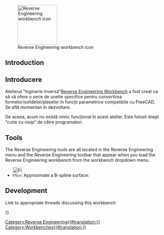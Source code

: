 <languages/>

<div class="mw-translate-fuzzy">
{{docnav|[[Raytracing Workbench|Raytracing Workbench]]|[[Robot Workbench|Robot Workbench]]|IconL=Workbench_Raytracing.svg|IconR=Workbench_Robot.svg}}
</div>

[[Image:Workbench_Reverse_Engineering.svg|thumb|128px|Reverse Engineering workbench icon]]

== Introduction == 

<div class="mw-translate-fuzzy">
==Introducere==
Atelierul "Inginerie Inversă"[[Reverse Engineering Workbench]]  a fost creat ca să vă ofere o serie de unelte specifice pentru convertirea formelor/solidelor/plaselor în funcţii parametrice compatibile cu FreeCAD. Se află momentan în dezvoltare.
</div>

De aceea, acum nu există nimic funcţional în  acest atelier. Este folosit drept "cutie cu nisip" de către programatori.

== Tools ==

The Reverse Engineering tools are all located in the Reverse Engineering menu and the Reverse Engineering toolbar that appear when you load the Reverse Engineering workbench from the workbench dropdown menu.

* [[Image:FitSurface.svg|32px]] Approximate a B-spline surface: 

== Development ==

Link to appropriate threads discussing this workbench


<div class="mw-translate-fuzzy">
{{docnav|[[Raytracing Workbench|Raytracing Workbench]]|[[Robot Workbench|Robot Workbench]]|IconL=Workbench_Raytracing.svg|IconR=Workbench_Robot.svg}}
</div>

{{Userdocnavi{{#translation:}}}}
[[Category:Reverse Engineering{{#translation:}}]]
[[Category:Workbenches{{#translation:}}]]